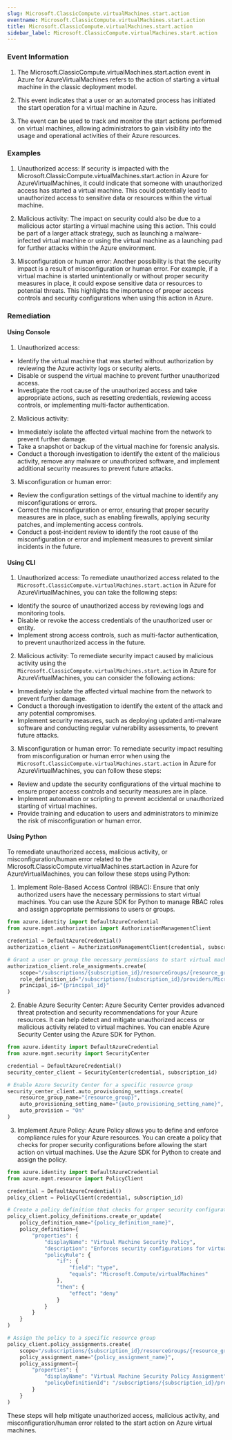```yaml
--- 
slug: Microsoft.ClassicCompute.virtualMachines.start.action
eventname: Microsoft.ClassicCompute.virtualMachines.start.action
title: Microsoft.ClassicCompute.virtualMachines.start.action
sidebar_label: Microsoft.ClassicCompute.virtualMachines.start.action
---
```

                       
### Event Information

1. The Microsoft.ClassicCompute.virtualMachines.start.action event in Azure for AzureVirtualMachines refers to the action of starting a virtual machine in the classic deployment model.

2. This event indicates that a user or an automated process has initiated the start operation for a virtual machine in Azure.

3. The event can be used to track and monitor the start actions performed on virtual machines, allowing administrators to gain visibility into the usage and operational activities of their Azure resources.


### Examples

1. Unauthorized access: If security is impacted with the Microsoft.ClassicCompute.virtualMachines.start.action in Azure for AzureVirtualMachines, it could indicate that someone with unauthorized access has started a virtual machine. This could potentially lead to unauthorized access to sensitive data or resources within the virtual machine.

2. Malicious activity: The impact on security could also be due to a malicious actor starting a virtual machine using this action. This could be part of a larger attack strategy, such as launching a malware-infected virtual machine or using the virtual machine as a launching pad for further attacks within the Azure environment.

3. Misconfiguration or human error: Another possibility is that the security impact is a result of misconfiguration or human error. For example, if a virtual machine is started unintentionally or without proper security measures in place, it could expose sensitive data or resources to potential threats. This highlights the importance of proper access controls and security configurations when using this action in Azure.

### Remediation

#### Using Console

1. Unauthorized access:
- Identify the virtual machine that was started without authorization by reviewing the Azure activity logs or security alerts.
- Disable or suspend the virtual machine to prevent further unauthorized access.
- Investigate the root cause of the unauthorized access and take appropriate actions, such as resetting credentials, reviewing access controls, or implementing multi-factor authentication.

2. Malicious activity:
- Immediately isolate the affected virtual machine from the network to prevent further damage.
- Take a snapshot or backup of the virtual machine for forensic analysis.
- Conduct a thorough investigation to identify the extent of the malicious activity, remove any malware or unauthorized software, and implement additional security measures to prevent future attacks.

3. Misconfiguration or human error:
- Review the configuration settings of the virtual machine to identify any misconfigurations or errors.
- Correct the misconfiguration or error, ensuring that proper security measures are in place, such as enabling firewalls, applying security patches, and implementing access controls.
- Conduct a post-incident review to identify the root cause of the misconfiguration or error and implement measures to prevent similar incidents in the future.

#### Using CLI

1. Unauthorized access: To remediate unauthorized access related to the `Microsoft.ClassicCompute.virtualMachines.start.action` in Azure for AzureVirtualMachines, you can take the following steps:

- Identify the source of unauthorized access by reviewing logs and monitoring tools.
- Disable or revoke the access credentials of the unauthorized user or entity.
- Implement strong access controls, such as multi-factor authentication, to prevent unauthorized access in the future.

2. Malicious activity: To remediate security impact caused by malicious activity using the `Microsoft.ClassicCompute.virtualMachines.start.action` in Azure for AzureVirtualMachines, you can consider the following actions:

- Immediately isolate the affected virtual machine from the network to prevent further damage.
- Conduct a thorough investigation to identify the extent of the attack and any potential compromises.
- Implement security measures, such as deploying updated anti-malware software and conducting regular vulnerability assessments, to prevent future attacks.

3. Misconfiguration or human error: To remediate security impact resulting from misconfiguration or human error when using the `Microsoft.ClassicCompute.virtualMachines.start.action` in Azure for AzureVirtualMachines, you can follow these steps:

- Review and update the security configurations of the virtual machine to ensure proper access controls and security measures are in place.
- Implement automation or scripting to prevent accidental or unauthorized starting of virtual machines.
- Provide training and education to users and administrators to minimize the risk of misconfiguration or human error.

#### Using Python

To remediate unauthorized access, malicious activity, or misconfiguration/human error related to the Microsoft.ClassicCompute.virtualMachines.start.action in Azure for AzureVirtualMachines, you can follow these steps using Python:

1. Implement Role-Based Access Control (RBAC): Ensure that only authorized users have the necessary permissions to start virtual machines. You can use the Azure SDK for Python to manage RBAC roles and assign appropriate permissions to users or groups.

```python
from azure.identity import DefaultAzureCredential
from azure.mgmt.authorization import AuthorizationManagementClient

credential = DefaultAzureCredential()
authorization_client = AuthorizationManagementClient(credential, subscription_id)

# Grant a user or group the necessary permissions to start virtual machines
authorization_client.role_assignments.create(
    scope="/subscriptions/{subscription_id}/resourceGroups/{resource_group}/providers/Microsoft.Compute/virtualMachines/{vm_name}",
    role_definition_id="/subscriptions/{subscription_id}/providers/Microsoft.Authorization/roleDefinitions/{role_definition_id}",
    principal_id="{principal_id}"
)
```

2. Enable Azure Security Center: Azure Security Center provides advanced threat protection and security recommendations for your Azure resources. It can help detect and mitigate unauthorized access or malicious activity related to virtual machines. You can enable Azure Security Center using the Azure SDK for Python.

```python
from azure.identity import DefaultAzureCredential
from azure.mgmt.security import SecurityCenter

credential = DefaultAzureCredential()
security_center_client = SecurityCenter(credential, subscription_id)

# Enable Azure Security Center for a specific resource group
security_center_client.auto_provisioning_settings.create(
    resource_group_name="{resource_group}",
    auto_provisioning_setting_name="{auto_provisioning_setting_name}",
    auto_provision = "On"
)
```

3. Implement Azure Policy: Azure Policy allows you to define and enforce compliance rules for your Azure resources. You can create a policy that checks for proper security configurations before allowing the start action on virtual machines. Use the Azure SDK for Python to create and assign the policy.

```python
from azure.identity import DefaultAzureCredential
from azure.mgmt.resource import PolicyClient

credential = DefaultAzureCredential()
policy_client = PolicyClient(credential, subscription_id)

# Create a policy definition that checks for proper security configurations
policy_client.policy_definitions.create_or_update(
    policy_definition_name="{policy_definition_name}",
    policy_definition={
        "properties": {
            "displayName": "Virtual Machine Security Policy",
            "description": "Enforces security configurations for virtual machines",
            "policyRule": {
                "if": {
                    "field": "type",
                    "equals": "Microsoft.Compute/virtualMachines"
                },
                "then": {
                    "effect": "deny"
                }
            }
        }
    }
)

# Assign the policy to a specific resource group
policy_client.policy_assignments.create(
    scope="/subscriptions/{subscription_id}/resourceGroups/{resource_group}",
    policy_assignment_name="{policy_assignment_name}",
    policy_assignment={
        "properties": {
            "displayName": "Virtual Machine Security Policy Assignment",
            "policyDefinitionId": "/subscriptions/{subscription_id}/providers/Microsoft.Authorization/policyDefinitions/{policy_definition_id}"
        }
    }
)
```

These steps will help mitigate unauthorized access, malicious activity, and misconfiguration/human error related to the start action on Azure virtual machines.


 